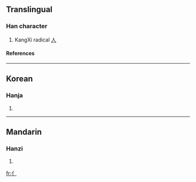 ==Translingual==
===Han character===
{{Han char|rad=人|as=00|sn=2|four=|canj=竹中 (HL)}}
# KangXi radical [[Wiktionary:Chinese radical index 人|人]]
====References====
{{Han ref|kx=0091.011|dj=0192.010|hdz=10101.101|uh=4EBB|ud=20155}}
----
==Korean==
===Hanja===
{{ko-hanja|hangeul=사|rv=s|mr=s}}
# {{defn|Korean}}
----
==Mandarin==
===Hanzi===
{{cmn-hanzi|pin=[[rén]] (ren2)|wg=jen<sup>2</sup>}}
# {{defn|Mandarin}}

[[fr:亻]]